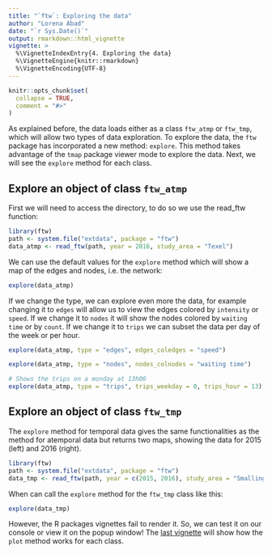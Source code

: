```yaml
---
title: "`ftw`: Exploring the data"
author: "Lorena Abad"
date: "`r Sys.Date()`"
output: rmarkdown::html_vignette
vignette: >
  %\VignetteIndexEntry{4. Exploring the data}
  %\VignetteEngine{knitr::rmarkdown}
  %\VignetteEncoding{UTF-8}
---
```


```r
knitr::opts_chunk$set(
  collapse = TRUE,
  comment = "#>"
)
```

As explained before, the data loads either as a class `ftw_atmp` or `ftw_tmp`, which will allow two types of data exploration. To explore the data, the `ftw` package has incorporated a new method: `explore`. This method takes advantage of the `tmap` package viewer mode to explore the data. Next, we will see the `explore` method for each class.

## Explore an object of class `ftw_atmp`

First we will need to access the directory, to do so we use the read_ftw function:

```r
library(ftw)
path <- system.file("extdata", package = "ftw")
data_atmp <- read_ftw(path, year = 2016, study_area = "Texel")
```

We can use the default values for the `explore` method which will show a map of the edges and nodes, i.e. the network:
```r
explore(data_atmp)
```

If we change the type, we can explore even more the data, for example changing it to `edges` will allow us to view the edges colored by `intensity` or `speed`. If we change it to `nodes` it will show the nodes colored by `waiting time` or by `count`. If we change it to `trips` we can subset the data per day of the week or per hour.

```r
explore(data_atmp, type = "edges", edges_coledges = "speed")
```

```r
explore(data_atmp, type = "nodes", nodes_colnodes = "waiting time")
```

```r
# Shows the trips on a monday at 13h00
explore(data_atmp, type = "trips", trips_weekday = 0, trips_hour = 13)
```

## Explore an object of class `ftw_tmp`
The `explore` method for temporal data gives the same functionalities as the method for atemporal data but returns two maps, showing the data for 2015 (left) and 2016 (right).

```r
library(ftw)
path <- system.file("extdata", package = "ftw")
data_tmp <- read_ftw(path, year = c(2015, 2016), study_area = "Smallingerland")
```

When can call the `explore` method for the `ftw_tmp` class like this:
```r
explore(data_tmp)
```

However, the R packages vignettes fail to render it. So, we can test it on our console or view it on the popup window! The [last vignette](vignette("vignette5", package = "ftw")) will show how the `plot` method works for each class. 
